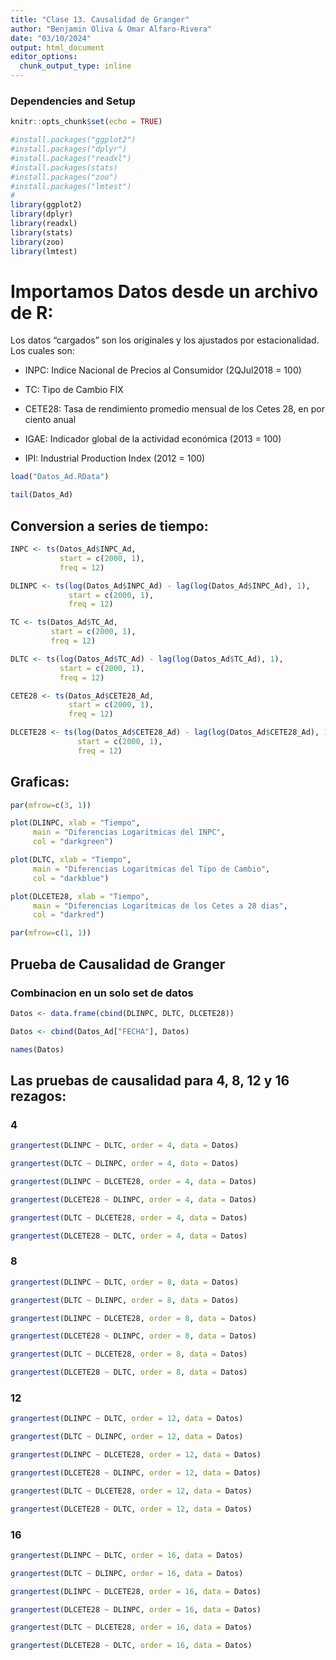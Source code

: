 ```yaml
---
title: "Clase 13. Causalidad de Granger"
author: "Benjamin Oliva & Omar Alfaro-Rivera"
date: "03/10/2024"
output: html_document
editor_options: 
  chunk_output_type: inline
---
```


### Dependencies and Setup
```r
knitr::opts_chunk$set(echo = TRUE)

#install.packages("ggplot2")
#install.packages("dplyr")
#install.packages("readxl")
#install.packages(stats)
#install.packages("zoo")
#install.packages("lmtest")
# 
library(ggplot2)
library(dplyr)
library(readxl)
library(stats)
library(zoo)
library(lmtest)

```

# Importamos Datos desde un archivo de R:

Los datos "cargados" son los originales y los ajustados por estacionalidad. Los cuales son:

* INPC: Indice Nacional de Precios al Consumidor (2QJul2018 = 100)

* TC: Tipo de Cambio FIX 

* CETE28: Tasa de rendimiento promedio mensual de los Cetes 28, en por ciento anual

* IGAE: Indicador global de la actividad económica (2013 = 100)

* IPI: Industrial Production Index (2012 = 100)

```r

load("Datos_Ad.RData")

tail(Datos_Ad)

```

## Conversion a series de tiempo:

```r

INPC <- ts(Datos_Ad$INPC_Ad, 
           start = c(2000, 1), 
           freq = 12)

DLINPC <- ts(log(Datos_Ad$INPC_Ad) - lag(log(Datos_Ad$INPC_Ad), 1), 
             start = c(2000, 1), 
             freq = 12)

TC <- ts(Datos_Ad$TC_Ad, 
         start = c(2000, 1), 
         freq = 12)

DLTC <- ts(log(Datos_Ad$TC_Ad) - lag(log(Datos_Ad$TC_Ad), 1), 
           start = c(2000, 1), 
           freq = 12)

CETE28 <- ts(Datos_Ad$CETE28_Ad, 
             start = c(2000, 1), 
             freq = 12)

DLCETE28 <- ts(log(Datos_Ad$CETE28_Ad) - lag(log(Datos_Ad$CETE28_Ad), 1), 
               start = c(2000, 1), 
               freq = 12)

```

## Graficas:

```r

par(mfrow=c(3, 1))

plot(DLINPC, xlab = "Tiempo", 
     main = "Diferencias Logarítmicas del INPC",
     col = "darkgreen")

plot(DLTC, xlab = "Tiempo", 
     main = "Diferencias Logarítmicas del Tipo de Cambio",
     col = "darkblue")

plot(DLCETE28, xlab = "Tiempo", 
     main = "Diferencias Logarítmicas de los Cetes a 28 dias",
     col = "darkred")

par(mfrow=c(1, 1))

```

## Prueba de Causalidad de Granger

### Combinacion en un solo set de datos

```r

Datos <- data.frame(cbind(DLINPC, DLTC, DLCETE28))

Datos <- cbind(Datos_Ad["FECHA"], Datos)

names(Datos)

```

## Las pruebas de causalidad para 4, 8, 12 y 16 rezagos:

### 4

```r

grangertest(DLINPC ~ DLTC, order = 4, data = Datos)

```

```r
grangertest(DLTC ~ DLINPC, order = 4, data = Datos)

```

```r

grangertest(DLINPC ~ DLCETE28, order = 4, data = Datos)

```

```r

grangertest(DLCETE28 ~ DLINPC, order = 4, data = Datos)

```

```r

grangertest(DLTC ~ DLCETE28, order = 4, data = Datos)

```

```r

grangertest(DLCETE28 ~ DLTC, order = 4, data = Datos)

```

### 8

```r

grangertest(DLINPC ~ DLTC, order = 8, data = Datos)

```

```r
grangertest(DLTC ~ DLINPC, order = 8, data = Datos)

```

```r

grangertest(DLINPC ~ DLCETE28, order = 8, data = Datos)

```

```r

grangertest(DLCETE28 ~ DLINPC, order = 8, data = Datos)

```

```r

grangertest(DLTC ~ DLCETE28, order = 8, data = Datos)

```

```r

grangertest(DLCETE28 ~ DLTC, order = 8, data = Datos)

```

### 12

```r

grangertest(DLINPC ~ DLTC, order = 12, data = Datos)

```

```r
grangertest(DLTC ~ DLINPC, order = 12, data = Datos)

```

```r

grangertest(DLINPC ~ DLCETE28, order = 12, data = Datos)

```

```r

grangertest(DLCETE28 ~ DLINPC, order = 12, data = Datos)

```

```r

grangertest(DLTC ~ DLCETE28, order = 12, data = Datos)

```

```r

grangertest(DLCETE28 ~ DLTC, order = 12, data = Datos)

```

### 16

```r

grangertest(DLINPC ~ DLTC, order = 16, data = Datos)

```

```r
grangertest(DLTC ~ DLINPC, order = 16, data = Datos)

```

```r

grangertest(DLINPC ~ DLCETE28, order = 16, data = Datos)

```

```r

grangertest(DLCETE28 ~ DLINPC, order = 16, data = Datos)

```

```r

grangertest(DLTC ~ DLCETE28, order = 16, data = Datos)

```

```r

grangertest(DLCETE28 ~ DLTC, order = 16, data = Datos)

```




